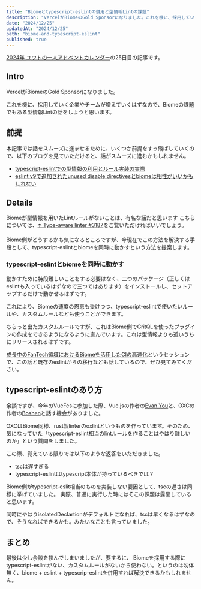 ```yaml
---
title: "Biomeとtypescript-eslintの併用と型情報Lintの課題"
description: "VercelがBiomeのGold Sponsorになりました。これを機に、採用していく企業やチームが増えていくはずなので、Biomeの課題でもある型情報Lintの話をしようと思います。"
date: "2024/12/25"
updatedAt: "2024/12/25"
path: "biome-and-typescript-eslint"
published: true
---
```


[2024年 ユウトの一人アドベントカレンダー](https://adventar.org/calendars/9980)の25日目の記事です。

## Intro

VercelがBiomeのGold Sponsorになりました。

これを機に、採用していく企業やチームが増えていくはずなので、Biomeの課題でもある型情報Lintの話をしようと思います。

## 前提

本記事では話をスムーズに進ませるために、いくつか前提をすっ飛ばしていくので、以下のブログを見ていただけると、話がスムーズに進むかもしれません。

- [typescript-eslintでの型情報の利用とルール実装の実際](https://yossy.dev/posts/typescript-eslint-type-info-rules)
- [eslint v9で追加されたunused disable directivesとbiomeは相性がいいかもしれない](https://yossy.dev/posts/eslint-v9-biome)

## Details

Biomeが型情報を用いたLintルールがないことは、有名な話だと思います
こちらについては、[☂️ Type-aware linter #3187](https://github.com/biomejs/biome/issues/3187)をご覧いただければいいでしょう。

Biome側がどうするかも気になるところですが、今現在でこの方法を解決する手段として、typescript-eslintとbiomeを同時に動かすという方法を提案します。

### typescript-eslintとbiomeを同時に動かす

動かすために特段難しいことをする必要はなく、二つのパッケージ（正しくはeslintも入っているはずなので三つではあります）をインストールし、セットアップするだけで動かせるはずです。

これにより、Biomeの速度の恩恵も受けつつ、typescript-eslintで使いたいルールや、カスタムルールなども使うことができます。

ちらっと出たカスタムルールですが、これはBiome側でGritQLを使ったプラグインの作成をできるようになるように進んでいます。これは型情報よりも近いうちにリリースされるはずです。

[成長中のFanTech領域におけるBiomeを活用したCIの高速化](https://cadc.cyberagent.co.jp/2024/sessions/fantech-web-biome/)というセッションで、この話と既存のeslintからの移行なども話しているので、ぜひ見てみてください。

## typescript-eslintのあり方

余談ですが、今年のVueFesに参加した際、Vue.jsの作者の[Evan You](https://x.com/youyuxi)と、OXCの作者の[Boshen](https://x.com/boshen_c)と話す機会がありました。

OXCはBiome同様、rust製linterのoxlintというものを作っています。そのため、気になっていた「typescript-eslint相当のlintルールを作ることはやはり難しいのか」という質問をしました。

この際、覚えている限りでは以下のような返答をいただきました。

- tscは遅すぎる
- typescript-eslintはtypescript本体が持っているべきでは？

Biome側がtypescript-eslit相当のものを実装しない要因として、tscの遅さは同様に挙げていました。
実際、普通に実行した時にはそこの課題は露呈していると思います。

同時にやはりisolatedDeclartionがデフォルトになれば、tscは早くなるはずなので、そうなればできるかも。みたいなことも言っていました。

## まとめ

最後は少し余談を挟んでしまいましたが、要するに、
Biomeを採用する際にtypescript-eslintがない、カスタムルールがないから使わない。というのは勿体無く、biome + eslint + typescrip-eslintを併用すれば解決できるかもしれません。